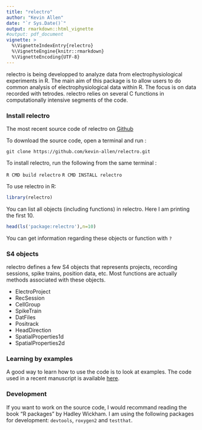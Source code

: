 ```yaml
---
title: "relectro"
author: "Kevin Allen"
date: "`r Sys.Date()`"
output: rmarkdown::html_vignette
#output: pdf_document
vignette: >
  %\VignetteIndexEntry{relectro}
  %\VignetteEngine{knitr::rmarkdown}
  %\VignetteEncoding{UTF-8}
---
```

relectro is being developped to analyze data from electrophysiological experiments in R. The main aim of this package is to allow users to do common analysis of electrophysiological data within R. The focus is on data recorded with tetrodes. relectro relies on several C functions in computationally intensive segments of the code.

### Install relectro

The most recent source code of relectro on [Github](https://github.com/kevin-allen/relectro)

To download the source code, open a terminal and run :

```git clone https://github.com/kevin-allen/relectro.git```

To install relectro, run the following from the same terminal :

```R CMD build relectro``` 
```R CMD INSTALL relectro```

To use relectro in R:

```r
library(relectro)
```

You can list all objects (including functions) in relectro. Here I am printing the first 10.

```r
head(ls('package:relectro'),n=10)
```

You can get information regarding these objects or function with `?`

### S4 objects

relectro defines a few S4 objects that represents projects, recording sessions, spike trains, position data, etc. Most functions are actually methods associated with these objects. 

* ElectroProject
* RecSession
* CellGroup
* SpikeTrain
* DatFiles
* Positrack
* HeadDirection
* SpatialProperties1d
* SpatialProperties2d

### Learning by examples

<!-- There is a repository called [relectro_data](https://github.com/kevin-allen/relectro_data). This contains a small data set and some vignette to get you started with using relectro. -->

A good way to learn how to use the code is to look at examples. The code used in a recent manuscript is available [here](https://github.com/kevin-allen/prog_perez_escobar_2016).

### Development

If you want to work on the source code, I would recommand reading the book "R packages" by Hadley Wickham. I am using the following packages for development: `devtools`, `roxygen2` and `testthat`.
